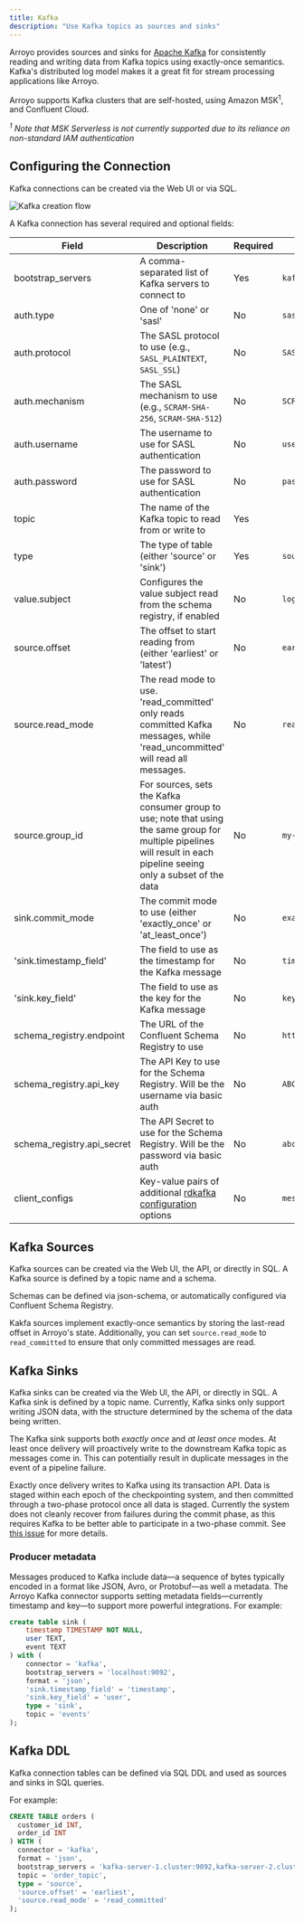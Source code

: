 ```yaml
---
title: Kafka
description: "Use Kafka topics as sources and sinks"
---
```


Arroyo provides sources and sinks for [Apache Kafka](https://kafka.apache.org/)
for consistently reading and writing data from Kafka topics using exactly-once
semantics. Kafka's distributed log model makes it a great fit for stream
processing applications like Arroyo.

Arroyo supports Kafka clusters that are self-hosted, using Amazon
MSK<sup>1</sup>, and Confluent Cloud.

*<sup>1</sup> Note that MSK Serverless is not currently supported due to its
reliance on non-standard IAM authentication*

## Configuring the Connection

Kafka connections can be created via the Web UI or via SQL.

<img
src="/images/create_kafka.png"
alt="Kafka creation flow"
/>

A Kafka connection has several required and optional fields:

| Field | Description | Required | Example |
| ----- | ----------- | -------- | ------- |
| bootstrap_servers | A comma-separated list of Kafka servers to connect to | Yes | `kafka-server-1.cluster:9092,kafka-server-2.cluster:9092` |
| auth.type | One of 'none' or 'sasl' | No | `sasl` |
| auth.protocol | The SASL protocol to use (e.g., `SASL_PLAINTEXT`, `SASL_SSL`) | No | `SASL_PLAINTEXT` |
| auth.mechanism | The SASL mechanism to use (e.g., `SCRAM-SHA-256`, `SCRAM-SHA-512`) | No | `SCRAM-SHA-256` |
| auth.username | The username to use for SASL authentication | No | `user` |
| auth.password | The password to use for SASL authentication | No | `password` |
| topic | The name of the Kafka topic to read from or write to | Yes |
| type | The type of table (either 'source' or 'sink') | Yes | `source` |
| value.subject | Configures the value subject read from the schema registry, if enabled | No | `logs-value` |
| source.offset | The offset to start reading from (either 'earliest' or 'latest') | No | `earliest` |
| source.read_mode | The read mode to use. 'read_committed' only reads committed Kafka messages, while 'read_uncommitted' will read all messages.  | No | `read_committed` |
| source.group_id | For sources, sets the Kafka consumer group to use; note that using the same group for multiple pipelines will result in each pipeline seeing only a subset of the data | No | `my-group` |
| sink.commit_mode | The commit mode to use (either 'exactly_once' or 'at_least_once') | No | `exactly_once` |
| 'sink.timestamp_field' | The field to use as the timestamp for the Kafka message | No | `timestamp` |
| 'sink.key_field' | The field to use as the key for the Kafka message | No | `key` |
| schema_registry.endpoint | The URL of the Confluent Schema Registry to use | No | `https://schema-registry.cluster:8081` |
| schema_registry.api_key | The API Key to use for the Schema Registry. Will be the username via basic auth | No | `ABCDEFGHIJK01234` |
| schema_registry.api_secret | The API Secret to use for the Schema Registry. Will be the password via basic auth | No | `abcdefghijklmnopqrstuvwxyzABCDEFGHIJKLMNOPQRSTUVWXYZ0123456789` |
| client_configs | Key-value pairs of additional [rdkafka configuration](https://github.com/confluentinc/librdkafka/blob/master/CONFIGURATION.md) options | No | `message.max.bytes=1000,queue.buffering.max.kbytes=1048576` |

## Kafka Sources

Kafka sources can be created via the Web UI, the API, or directly in SQL. A
Kafka source is defined by a topic name and a schema.

Schemas can be defined via json-schema, or automatically configured via
Confluent Schema Registry.

Kakfa sources implement exactly-once semantics by storing the last-read offset in Arroyo's state.
Additionally, you can set `source.read_mode` to `read_committed` to ensure that only committed messages are read.

## Kafka Sinks

Kafka sinks can be created via the Web UI, the API, or directly in SQL. A Kafka
sink is defined by a topic name. Currently, Kafka sinks only support writing
JSON data, with the structure determined by the schema of the data being
written.

The Kafka sink supports both *exactly once* and *at least once* modes.
At least once delivery will proactively write to the downstream Kafka topic
as messages come in. This can potentially result in duplicate messages in the event of a pipeline failure.

Exactly once delivery writes to Kafka using its transaction API.
Data is staged within each epoch of the checkpointing system,
and then committed through a two-phase protocol once all data is staged.
Currently the system does not cleanly recover from failures during the commit phase,
as this requires Kafka to be better able to participate in a two-phase commit.
See [this issue](https://github.com/ArroyoSystems/arroyo/issues/224) for more details.

### Producer metadata

Messages produced to Kafka include data—a sequence of bytes typically encoded in
a format like JSON, Avro, or Protobuf—as well a metadata. The Arroyo Kafka
connector supports setting metadata fields—currently timestamp and key—to
support more powerful integrations. For example:

```sql
create table sink (
    timestamp TIMESTAMP NOT NULL,
    user TEXT,
    event TEXT
) with (
    connector = 'kafka',
    bootstrap_servers = 'localhost:9092',
    format = 'json',
    'sink.timestamp_field' = 'timestamp',
    'sink.key_field' = 'user',
    type = 'sink',
    topic = 'events'
);
```


## Kafka DDL

Kafka connection tables can be defined via SQL DDL and used as sources and sinks in
SQL queries.

For example:

```sql
CREATE TABLE orders (
  customer_id INT,
  order_id INT
) WITH (
  connector = 'kafka',
  format = 'json',
  bootstrap_servers = 'kafka-server-1.cluster:9092,kafka-server-2.cluster:9092',
  topic = 'order_topic',
  type = 'source',
  'source.offset' = 'earliest',
  'source.read_mode' = 'read_committed'
);
```
